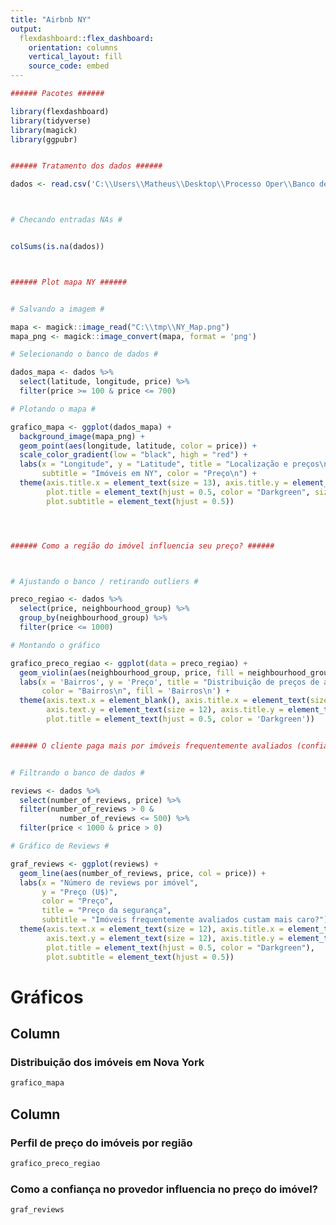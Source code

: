 ```yaml
---
title: "Airbnb NY"
output: 
  flexdashboard::flex_dashboard:
    orientation: columns
    vertical_layout: fill
    source_code: embed
---
```



```r

###### Pacotes ######

library(flexdashboard)
library(tidyverse)
library(magick)
library(ggpubr)


###### Tratamento dos dados ######

dados <- read.csv('C:\\Users\\Matheus\\Desktop\\Processo Oper\\Banco de dados\\AirBnB-NY\\AB_NYC_2019.csv')



# Checando entradas NAs # 


colSums(is.na(dados))



###### Plot mapa NY ######


# Salvando a imagem #

mapa <- magick::image_read("C:\\tmp\\NY_Map.png")
mapa_png <- magick::image_convert(mapa, format = 'png')

# Selecionando o banco de dados #

dados_mapa <- dados %>%
  select(latitude, longitude, price) %>%
  filter(price >= 100 & price <= 700)

# Plotando o mapa #

grafico_mapa <- ggplot(dados_mapa) +
  background_image(mapa_png) +
  geom_point(aes(longitude, latitude, color = price)) +
  scale_color_gradient(low = "black", high = "red") +
  labs(x = "Longitude", y = "Latitude", title = "Localização e preços\n",
       subtitle = "Imóveis em NY", color = "Preço\n") +
  theme(axis.title.x = element_text(size = 13), axis.title.y = element_text(size = 13),
        plot.title = element_text(hjust = 0.5, color = "Darkgreen", size = 15),
        plot.subtitle = element_text(hjust = 0.5))




###### Como a região do imóvel influencia seu preço? ######



# Ajustando o banco / retirando outliers #

preco_regiao <- dados %>%
  select(price, neighbourhood_group) %>%
  group_by(neighbourhood_group) %>%
  filter(price <= 1000)

# Montando o gráfico

grafico_preco_regiao <- ggplot(data = preco_regiao) +
  geom_violin(aes(neighbourhood_group, price, fill = neighbourhood_group)) +
  labs(x = 'Bairros', y = 'Preço', title = "Distribuição de preços de apartamento por região\n",
       color = "Bairros\n", fill = 'Bairros\n') +
  theme(axis.text.x = element_blank(), axis.title.x = element_text(size = 13),
        axis.text.y = element_text(size = 12), axis.title.y = element_text(size = 13),
        plot.title = element_text(hjust = 0.5, color = 'Darkgreen'))


###### O cliente paga mais por imóveis frequentemente avaliados (confiabilidade no provedor do imóvel)? ######


# Filtrando o banco de dados #

reviews <- dados %>%
  select(number_of_reviews, price) %>%
  filter(number_of_reviews > 0 &
           number_of_reviews <= 500) %>%
  filter(price < 1000 & price > 0)

# Gráfico de Reviews #

graf_reviews <- ggplot(reviews) +
  geom_line(aes(number_of_reviews, price, col = price)) +
  labs(x = "Número de reviews por imóvel",
       y = "Preço (U$)",
       color = "Preço",
       title = "Preço da segurança",
       subtitle = "Imóveis frequentemente avaliados custam mais caro?") +
  theme(axis.text.x = element_text(size = 12), axis.title.x = element_text(size = 13),
        axis.text.y = element_text(size = 12), axis.title.y = element_text(size = 13),
        plot.title = element_text(hjust = 0.5, color = "Darkgreen"),
        plot.subtitle = element_text(hjust = 0.5))
```


# Gráficos

Column {data-width=500}
-----------------------------------------------------------------------

### Distribuição dos imóveis em Nova York

```r
grafico_mapa
```

Column {data-width=500}
-----------------------------------------------------------------------

### Perfil de preço do imóveis por região

```r
grafico_preco_regiao
```

### Como a confiança no provedor influencia no preço do imóvel?

```r
graf_reviews
```